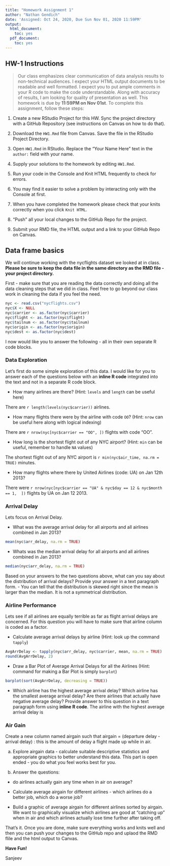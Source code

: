 ```yaml
---
title: "Homework Assignment 1"
author: "Nathan Gendich"
date: 'Assigned: Oct 24, 2020, Due Sun Nov 01, 2020 11:59PM'
output:
  html_document:
    toc: yes
  pdf_document:
    toc: yes
---
```


## HW-1 Instructions

> Our class emphasizes clear communication of data analysis results to non-technical audiences. I expect your HTML output documents to be readable and well formatted. I expect you to put ample comments in your R code to make the code understandable. Along with accuracy of results, I am looking for quality of presentation as well. This homework is due by **11:59PM on Nov 01st**.  To complete this assignment, follow these steps:

1. Create a new RStudio Project for this HW. Sync the project directory with a GitHub Repository (see instructions on Canvas on how to do that). 

2. Download the `HW1.Rmd` file from Canvas. Save the file in the RStudio Project Directory. 

3. Open `HW1.Rmd` in RStudio. Replace the "Your Name Here" text in the `author:` field with your name.

4. Supply your solutions to the homework by editing `HW1.Rmd`.

5. Run your code in the Console and Knit HTML frequently to check for errors.

6. You may find it easier to solve a problem by interacting only with the Console at first. 

7. When you have completed the homework please check that your knits correctly when you click `Knit HTML`.

8. "Push" all your local changes to the GitHub Repo for the project.

9. Submit your RMD file, the HTML output and a link to your GitHub Repo on Canvas.


## Data frame basics

We will continue working with the nycflights dataset we looked at in class. **Please be sure to keep the data file in the same directory as the RMD file - your project directory.**

First - make sure that you are reading the data correctly and doing all the data cleaning steps that we did in class. Feel free to go beyond our class work in cleaning the data if you feel the need. 

```r
nyc <- read.csv("nycflights.csv")
nyc$X <- NULL
nyc$carrier <- as.factor(nyc$carrier)
nyc$flight <- as.factor(nyc$flight)
nyc$tailnum <- as.factor(nyc$tailnum)
nyc$origin <- as.factor(nyc$origin)
nyc$dest <- as.factor(nyc$dest)
```


I now would like you to answer the following - all in their own separate R code blocks.

### Data Exploration

Let's first do some simple exploration of this data. I would like for you to answer each of the questions below with an **inline R code** integrated into the text and not in a separate R code block.

- How many airlines are there? (Hint: `levels` and `length` can be useful here)

There are `r length(levels(nyc$carrier))` airlines.

- How many flights there were by the airline with code `OO`? (Hint: `nrow` can be useful here along with logical indexing)

There are `r nrow(nyc[nyc$carrier == "OO", ])` flights with code "OO".

- How long is the shortest flight out of any NYC airport? (Hint: `min` can be useful, remember to handle `NA` values)

The shortest flight out of any NYC airport is `r min(nyc$air_time, na.rm = TRUE)` minutes.

- How many flights where there by United Airlines (code: UA) on Jan 12th 2013?

There were `r nrow(nyc[nyc$carrier == "UA" & nyc$day == 12 & nyc$month == 1,  ])` flights by UA on Jan 12 2013.

### Arrival Delay

Lets focus on Arrival Delay.

- What was the average arrival delay for all airports and all airlines combined in Jan 2013? 
```r
mean(nyc$arr_delay, na.rm = TRUE)
```


- Whats was the median arrival delay for all airports and all airlines combined in Jan 2013?

```r
median(nyc$arr_delay, na.rm = TRUE)
```


Based on your answers to the two questions above, what can you say about the distribution of arrival delays? Provide your answer in a text paragraph form.
- You can tell that the distribution is skewed right since the mean is larger than the median. It is not a symmetrical distribution.

### Airline Performance

Lets see if all airlines are equally terrible as far as flight arrival delays are concerned. For this question you will have to make sure that airline column is coded as a factor.

- Calculate average arrival delays by airline (Hint: look up the command `tapply`)
```r
AvgArrDelay <- tapply(nyc$arr_delay, nyc$carrier, mean, na.rm = TRUE)
round(AvgArrDelay, 2)

```


- Draw a Bar Plot of Average Arrival Delays for all the Airlines (Hint: command for making a Bar Plot is simply `barplot`)

```r
barplot(sort(AvgArrDelay, decreasing = TRUE))
```


- Which airline has the highest average arrival delay? Which airline has the smallest average arrival delay? Are there airlines that actually have negative average delay? Provide answer to this question in a text paragraph form using **inline R code**.
The airline with the highest average arrival delay is 

### Air Gain

Create a new column named airgain such that airgain = (departure delay - arrival delay) : this is the amount of delay a flight made up while in air.

a) Explore airgain data - calculate suitable descriptive statistics and appropriate graphics to better understand this data. This part is open ended - you do what you feel works best for you.

b) Answer the questions:

  - do airlines actually gain any time when in air on average? 

  - Calculate average airgain for different airlines - which airlines do a better job, which do a worse job? 

  - Build a graphic  of average airgain for different airlines sorted by airgain. We want to graphically visualize which airlines are good at "catching up" when in air and which airlines actually lose time further after taking off.

That's it. Once you are done, make sure everything works and knits well and then you can push your changes to the GitHub repo and uplaod the RMD flile and the html output to Canvas.

**Have Fun!**

Sanjeev
